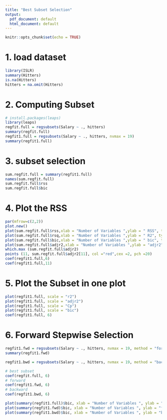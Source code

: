 ```yaml
---
title: "Best Subset Selection"
output: 
  pdf_document: default
  html_document: default
---
```


```r
knitr::opts_chunk$set(echo = TRUE)
```

# 1. load dataset
```r
library(ISLR)
summary(Hitters)
is.na(Hitters)
hitters = na.omit(Hitters)
```
# 2. Computing Subset
```r
# install.packages(leaps)
library(leaps)
regfit.full = regsubsets(Salary ~ ., hitters)
summary(regfit.full)
regfit1.full = regsubsets(Salary ~ ., hitters, nvmax = 19)
summary(regfit1.full)
```
# 3. subset selection
```r
sum.regfit.full = summary(regfit1.full)
names(sum.regfit.full)
sum.regfit.full$rss
sum.regfit.full$bic
```
# 4. Plot the RSS
```r
par(mfrow=c(2,2))
plot.new()
plot(sum.regfit.full$rss,xlab = "Number of Variables ",ylab = " RSS", type = "l")
plot(sum.regfit.full$rsq,xlab = "Number of Variables ",ylab = " R2", type = "l")
plot(sum.regfit.full$bic,xlab = "Number of Variables ",ylab = " bic", type = "l")
plot(sum.regfit.full$adjr2,xlab = "Number of Variables ",ylab = "adjr2", type = "l")
which.max (sum.regfit.full$adjr2)
points (11, sum.regfit.full$adjr2[11], col ="red",cex =2, pch =20)
coef(regfit1.full,6)
coef(regfit1.full,11)
```

# 5. Plot the Subset in one plot
```r
plot(regfit1.full, scale = "r2")
plot(regfit1.full, scale = "adjr2")
plot(regfit1.full, scale = "Cp")
plot(regfit1.full, scale = "bic")
coef(regfit1.full, 6)
```
# 6. Forward Stepwise Selection
```r
regfit1.fwd = regsubsets(Salary ~ ., hitters, nvmax = 19, method = "forward")
summary(regfit1.fwd)

regfit1.bwd = regsubsets(Salary ~ ., hitters, nvmax = 19, method = "backward")

# best subset
coef(regfit.full, 6)
# forward
coef(regfit1.fwd, 6)
# backward
coef(regfit1.bwd, 6)

plot(summary(regfit1.full)$bic, xlab = "Number of Variables ", ylab = "full bic",  type="l")
plot(summary(regfit1.fwd)$bic, xlab = "Number of Variables ", ylab = "forward bic",  type="l")
plot(summary(regfit1.bwd)$bic, xlab = "Number of Variables ", ylab = "backward bic",  type="l")
```

